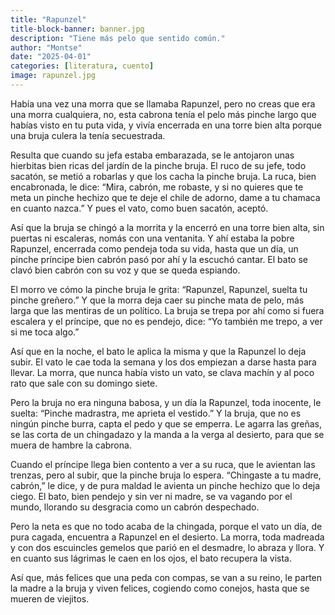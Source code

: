 ```yaml
---
title: "Rapunzel"
title-block-banner: banner.jpg
description: "Tiene más pelo que sentido común."
author: "Montse"
date: "2025-04-01"
categories: [literatura, cuento]
image: rapunzel.jpg
---
```


Había una vez una morra que se llamaba Rapunzel, pero no creas que era una morra cualquiera, no, esta cabrona tenía el pelo más pinche largo que habías visto en tu puta vida, y vivía encerrada en una torre bien alta porque una bruja culera la tenía secuestrada.

Resulta que cuando su jefa estaba embarazada, se le antojaron unas hierbitas bien ricas del jardín de la pinche bruja. El ruco de su jefe, todo sacatón, se metió a robarlas y que los cacha la pinche bruja. La ruca, bien encabronada, le dice: "Mira, cabrón, me robaste, y si no quieres que te meta un pinche hechizo que te deje el chile de adorno, dame a tu chamaca en cuanto nazca." Y pues el vato, como buen sacatón, aceptó.

Así que la bruja se chingó a la morrita y la encerró en una torre bien alta, sin puertas ni escaleras, nomás con una ventanita. Y ahí estaba la pobre Rapunzel, encerrada como pendeja toda su vida, hasta que un día, un pinche príncipe bien cabrón pasó por ahí y la escuchó cantar. El bato se clavó bien cabrón con su voz y que se queda espiando.

El morro ve cómo la pinche bruja le grita: "Rapunzel, Rapunzel, suelta tu pinche greñero." Y que la morra deja caer su pinche mata de pelo, más larga que las mentiras de un político. La bruja se trepa por ahí como si fuera escalera y el príncipe, que no es pendejo, dice: "Yo también me trepo, a ver si me toca algo."

Así que en la noche, el bato le aplica la misma y que la Rapunzel lo deja subir. El vato le cae toda la semana y los dos empiezan a darse hasta para llevar. La morra, que nunca había visto un vato, se clava machín y al poco rato que sale con su domingo siete.

Pero la bruja no era ninguna babosa, y un día la Rapunzel, toda inocente, le suelta: "Pinche madrastra, me aprieta el vestido." Y la bruja, que no es ningún pinche burra, capta el pedo y que se emperra. Le agarra las greñas, se las corta de un chingadazo y la manda a la verga al desierto, para que se muera de hambre la cabrona.

Cuando el príncipe llega bien contento a ver a su ruca, que le avientan las trenzas, pero al subir, que la pinche bruja lo espera. "Chingaste a tu madre, cabrón," le dice, y de pura maldad le avienta un pinche hechizo que lo deja ciego. El bato, bien pendejo y sin ver ni madre, se va vagando por el mundo, llorando su desgracia como un cabrón despechado.

Pero la neta es que no todo acaba de la chingada, porque el vato un día, de pura cagada, encuentra a Rapunzel en el desierto. La morra, toda madreada y con dos escuincles gemelos que parió en el desmadre, lo abraza y llora. Y en cuanto sus lágrimas le caen en los ojos, el bato recupera la vista.

Así que, más felices que una peda con compas, se van a su reino, le parten la madre a la bruja y viven felices, cogiendo como conejos, hasta que se mueren de viejitos.